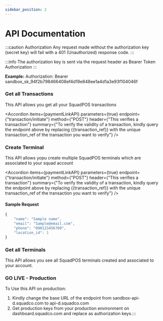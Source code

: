 ```yaml
---
sidebar_position: 2
---
```



# API Documentation

:::caution Authorization
Any request made without the authorization key (secret key) will fail with a 401 (Unauthorized) response code.
:::

:::info
The authorization key is sent via the request header as Bearer Token Authorization
:::

**Example:**
Authorization: Bearer sandbox_sk_94f2b798466408ef4d19e848ee1a4d1a3e93f104046f

### Get all Transactions
This API allows you get all your SquadPOS transactions

<Accordion 
    items={paymentLinkAPI} 
    parameters={true} 
    endpoint={"transaction/initiate"} 
    method={"POST"} 
    header={"This verifies a transaction"} 
    summary={"To verify the validity of a transaction, kindly query the endpoint above by replacing {{transaction_ref}} with the unique transaction_ref of the transaction you want to verify"}
/>

<AccordionCode items={paymentLinkResponse}/>


### Create Terminal
This API allows yopu create multiple SquadPOS terminals which are associated to your squad account

<Accordion 
    items={paymentLinkAPI} 
    parameters={true} 
    endpoint={"transaction/initiate"} 
    method={"POST"} 
    header={"This verifies a transaction"} 
    summary={"To verify the validity of a transaction, kindly query the endpoint above by replacing {{transaction_ref}} with the unique transaction_ref of the transaction you want to verify"}
/>

<AccordionCode items={paymentLinkResponse}/>


#### Sample Request

```js
{
    "name": "Sample name",
    "email": "Sample@email.com",
    "phone": "090123456789",
    "location_id": 1
}
```
### Get all Terminals
This API allows you see all  SquadPOS terminals created and associated to your account.

### GO LIVE - Production
To Use this API on production:
1. Kindly change the base URL of the endpoint from sandbox-api-d.squadco.com to api-d.squadco.com
2. Get production keys from your production environment on dashboard.squadco.com and replace as authorization keys.:::
